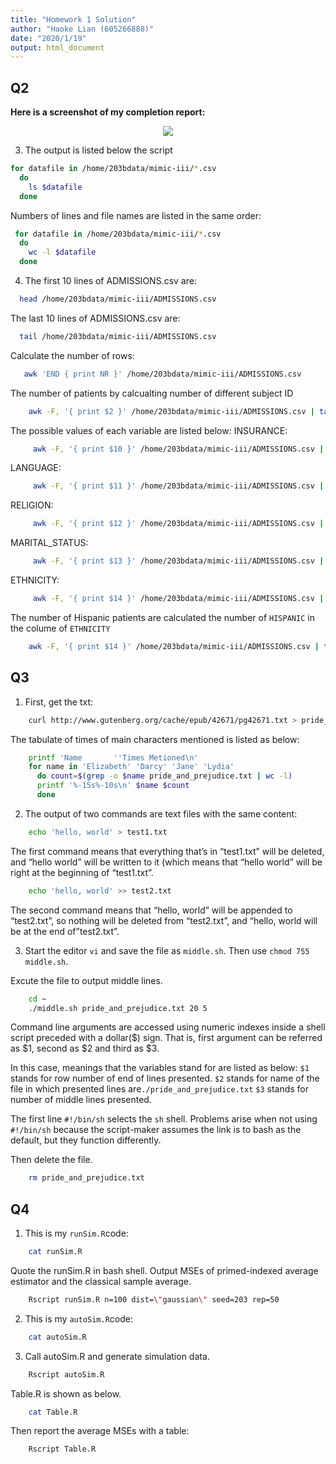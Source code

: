 ```yaml
---
title: "Homework 1 Solution"
author: "Haoke Lian (605266888)"
date: "2020/1/19"
output: html_document
---
```


## Q2

**Here is a screenshot of my completion report:**
<p align="center">
  <img src="./Completion Report.png">
</p>


3. The output is listed below the script
```bash
for datafile in /home/203bdata/mimic-iii/*.csv
  do
    ls $datafile
  done
```

Numbers of lines and file names are listed in the same order:
```bash
 for datafile in /home/203bdata/mimic-iii/*.csv
  do
    wc -l $datafile
  done
```

4. The first 10 lines of ADMISSIONS.csv are:
```bash
  head /home/203bdata/mimic-iii/ADMISSIONS.csv
```

The last 10 lines of ADMISSIONS.csv are:
```bash
  tail /home/203bdata/mimic-iii/ADMISSIONS.csv
```


Calculate the number of rows:
```bash
   awk 'END { print NR }' /home/203bdata/mimic-iii/ADMISSIONS.csv
```

The number of patients by calcualting number of different subject ID
```bash
    awk -F, '{ print $2 }' /home/203bdata/mimic-iii/ADMISSIONS.csv | tail -n +2 | sort | uniq | awk 'END {print NR}'
```

The possible values of each variable are listed below:
  INSURANCE: 
```bash
     awk -F, '{ print $10 }' /home/203bdata/mimic-iii/ADMISSIONS.csv | tail -n +2 | sort | uniq
```

  LANGUAGE: 
```bash
     awk -F, '{ print $11 }' /home/203bdata/mimic-iii/ADMISSIONS.csv | tail -n +2 | sort | uniq
```
  RELIGION: 
```bash
     awk -F, '{ print $12 }' /home/203bdata/mimic-iii/ADMISSIONS.csv | tail -n +2 | sort | uniq
```
  
  MARITAL_STATUS:
```bash
     awk -F, '{ print $13 }' /home/203bdata/mimic-iii/ADMISSIONS.csv | tail -n +2 | sort | uniq
```
 
  ETHNICITY:
```bash
     awk -F, '{ print $14 }' /home/203bdata/mimic-iii/ADMISSIONS.csv | tail -n +2 | sort | uniq
```
  
  The number of Hispanic patients are calculated the number of `HISPANIC` in the colume of `ETHNICITY`
```bash
    awk -F, '{ print $14 }' /home/203bdata/mimic-iii/ADMISSIONS.csv | tail -n +2 | sort | grep -o HISPANIC | wc -l
```




## Q3

1. First, get the txt:
```bash
    curl http://www.gutenberg.org/cache/epub/42671/pg42671.txt > pride_and_prejudice.txt
```

The tabulate of times of main characters mentioned is listed as below:
```bash
    printf 'Name       ''Times Metioned\n'
    for name in 'Elizabeth' 'Darcy' 'Jane' 'Lydia'
      do count=$(grep -o $name pride_and_prejudice.txt | wc -l)
      printf '%-15s%-10s\n' $name $count
      done
```

2. The output of two commands are text files with the same content:
```bash
    echo 'hello, world' > test1.txt
```
The first command means that everything that's in "test1.txt" will be deleted, and "hello world" will be written to it (which means that "hello world" will be right at the beginning of "test1.txt".

```bash
    echo 'hello, world' >> test2.txt
```
The second command means that "hello, world" will be appended to "test2.txt", so nothing will be deleted from "test2.txt", and "hello, world will be at the end of "test2.txt".

3. 
Start the editor `vi` and save the file as `middle.sh`. Then use `chmod 755 middle.sh`.

Excute the file to output middle lines.
```bash
    cd ~
    ./middle.sh pride_and_prejudice.txt 20 5
```

Command line arguments are accessed using numeric indexes inside a shell script preceded with a dollar($) sign. That is, first argument can be referred as $1, second as $2 and third as $3.

In this case, meanings that the variables stand for are listed as below:
`$1` stands for row number of end of lines presented. 
`$2` stands for name of the file in which presented lines are`./pride_and_prejudice.txt`
`$3` stands for number of middle lines presented. 

The first line `#!/bin/sh` selects the `sh` shell. Problems arise when not using `#!/bin/sh` because the script-maker assumes the link is to bash as the default, but they function differently.

Then delete the file.
```bash
    rm pride_and_prejudice.txt
```


## Q4

1. This is my `runSim.R`code:
```bash
    cat runSim.R
```

Quote the runSim.R in bash shell. Output MSEs of primed-indexed average estimator and the classical sample average.
```bash
    Rscript runSim.R n=100 dist=\"gaussian\" seed=203 rep=50
```

2. This is my `autoSim.R`code:
```bash
    cat autoSim.R
```

<!--
run in teaching server terminal to submit:
  git check out master
  git merge develop
  git tag hw1
  git tag
  git push --tags  
-->

3. Call autoSim.R and generate simulation data.
```bash
    Rscript autoSim.R
````
Table.R is shown as below.
```bash
    cat Table.R
````

Then report the average MSEs with a table:
```bash
    Rscript Table.R
````